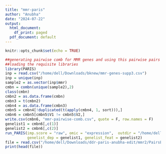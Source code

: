```yaml
---
title: "mmr-paris"
author: "Anubha"
date: "2024-07-22"
output:
  html_document:
    df_print: paged
  pdf_document: default
---
```


```r
knitr::opts_chunk$set(echo = TRUE)
```

```r
##generating pairwise comb for MMR genes and using this pairwise pairs as test data for slant
##loading the requisite libraries
library(PARIS)
inp = read.csv("/home/dell/Downloads/bknew/mmr-genes-supp3.csv")
inp = unique(inp)
sample2 = as.vector(inp$mmr)
cmbn = combn(unique(sample2),2)
class(cmbn)
cmbn2 = as.data.frame(cmbn)
cmbn3 = t(cmbn2)
cmbn4 = as.data.frame(cmbn3) 
cmbn5 = cmbn4[!duplicated(t(apply(cmbn4, 1, sort))),] 
cmbn6 = cmbn5[cmbn5$V1 != cmbn5$V2,]
write.csv(cmbn6, "mmr-pairwise-comb.csv", quote = F, row.names = F)
genelist1 = cmbn6[,c(1)]
genelist2 = cmbn6[,c(2)]
run_PARIS(imp.score = "raw", omic = "expression",  outdir = "/home/dell/Downloads/ddr-paris-anubha-edit/mmr3/",
          genelist_dep = genelist1, genelist_feat = genelist2) 
file = read.csv("/home/dell/Downloads/ddr-paris-anubha-edit/mmr2/PairsExp_ImpRfRaw.csv")
print(head(file))
```


